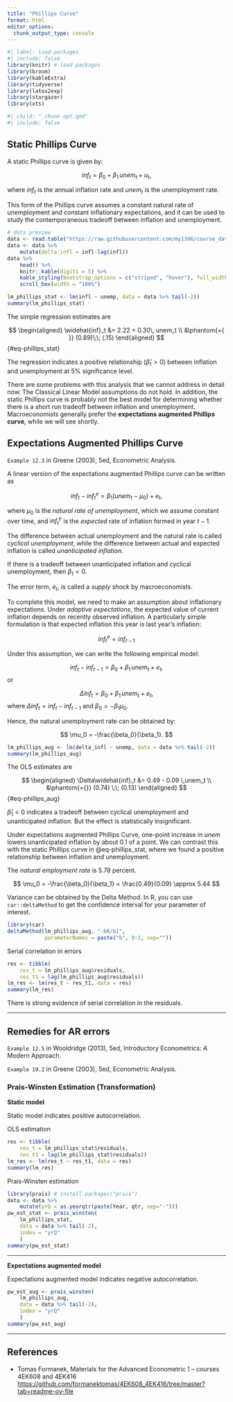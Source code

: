 ```yaml
---
title: "Phillips Curve"
format: html
editor_options: 
  chunk_output_type: console
---
```


```r
#| label: load-packages
#| include: false
library(knitr) # load packages
library(broom)
library(kableExtra)
library(tidyverse)
library(latex2exp)
library(stargazer)
library(xts)
```

```r
#| child: "_chunk-opt.qmd"
#| include: false
```

## Static Phillips Curve

A static Phillips curve is given by:

$$
inf_t = \beta_0 + \beta_1\, unem_t + u_t,
$$

where $inf_t$ is the annual inflation rate and $unem_t$ is the unemployment rate.

This form of the Phillips curve assumes a constant natural rate of unemployment and constant inflationary expectations, and it can be used to study the contemporaneous tradeoff between inflation and unemployment.

```r
# data preview
data <- read.table("https://raw.githubusercontent.com/my1396/course_dataset/refs/heads/main/TableF5-2.txt", header = TRUE)
data <- data %>% 
    mutate(delta_infl = infl-lag(infl))
data %>% 
    head() %>% 
    knitr::kable(digits = 5) %>%
    kable_styling(bootstrap_options = c("striped", "hover"), full_width = FALSE, latex_options="scale_down") %>% 
    scroll_box(width = "100%")
```


```r
lm_phillips_stat <- lm(infl ~ unemp, data = data %>% tail(-2))
summary(lm_phillips_stat)
```

The simple regression estimates are

$$
\begin{aligned}
\widehat{inf}_t &= 2.22 + 0.30\, unem_t \\
&\phantom{={ }} (0.89)\;\; (.15)
\end{aligned}
$$ {#eq-phillips_stat}

The regression indicates a positive relationship ($\hat{\beta}_1>0$) between inflation and unemployment at 5% significance level. 

There are some problems with this analysis that we cannot address in detail now. The Classical Linear Model assumptions do not hold. In addition, the static Phillips curve is probably not the best model for determining whether there is a short run tradeoff between inflation and unemployment. Macroeconomists generally prefer the **expectations augmented Phillips curve**, while we will see shortly.



## Expectations Augmented Phillips Curve

`Example 12.3` in Greene (2003), 5ed, Econometric Analysis. 

A linear version of the expectations augmented Phillips curve can be written as

$$
inf_t - inf^e_t = \beta_1 (unem_t - \mu_0) + e_t,
$$

where $\mu_0$ is the *natural rate of unemployment*, which we assume constant over time, and $inf^e_t$ is the *expected* rate of inflation formed in year $t-1.$

The difference between actual unemployment and the natural rate is called *cyclical unemployment*, while the difference between actual and expected
inflation is called *unanticipated inflation*.

If there is a tradeoff between unanticipated inflation and cyclical unemployment, then $\beta_1<0.$

The error term, $e_t$, is called a *supply shock* by macroeconomists.

To complete this model, we need to make an assumption about inflationary expectations.
Under *adaptive expectations*, the expected value of current inflation depends on recently observed inflation. A particularly simple formulation is that expected inflation this year is last year's inflation:

$$
inf^e_t = inf_{t-1}
$$

Under this assumption, we can write the following empirical model:

$$
inf_t - inf_{t-1} = \beta_0 + \beta_1 \,unem_t  + e_t,
$$
or 

$$
\Delta  inf_t = \beta_0 + \beta_1 \,unem_t  + e_t,
$$
where $\Delta  inf_t = inf_t - inf_{t-1}$ and $\beta_0=-\beta_1\mu_0.$ 

Hence, the natural unemployment rate can be obtained by:

$$
\mu_0 = -\frac{\beta_0}{\beta_1}.
$$

```r
lm_phillips_aug <- lm(delta_infl ~ unemp, data = data %>% tail(-2))
summary(lm_phillips_aug)
```

The OLS estimates are

$$
\begin{aligned}
\Delta\widehat{inf}_t &= 0.49 - 0.09 \,unem_t \\
&\phantom{={}} (0.74) \;\; (0.13)
\end{aligned}
$$ {#eq-phillips_aug}

$\hat{\beta}_1<0$ indicates a tradeoff between cyclical unemployment and unanticipated inflation. But the effect is statistically insignificant.

Under expectations augmented Phillips Curve, one-point increase in $unem$ lowers unanticipated inflation by about 0.1 of a point. We can contrast this with the static Phillips curve in @eq-phillips_stat, where we found a positive relationship between inflation and unemployment.


The *natural employment rate* is 5.78 percent.

$$
\mu_0 = -\frac{\beta_0}{\beta_1} = \frac{0.49}{0.09} \approx 5.44
$$

Variance can be obtained by the Delta Method. In R, you can use `car::deltaMethod` to get the confidence interval for your parameter of interest.

```r
library(car)
deltaMethod(lm_phillips_aug, "-b0/b1", 
            parameterNames = paste("b", 0:1, sep=""))
```

Serial correlation in errors

```r
res <- tibble(
    res_t = lm_phillips_aug$residuals,
    res_t1 = lag(lm_phillips_aug$residuals))
lm_res <- lm(res_t ~ res_t1, data = res)
summary(lm_res)
```

There is strong evidence of serial correlation in the residuals.

--------------------------------------------------------------------------------

## Remedies for AR errors

`Example 12.5` in Wooldridge (2013), 5ed, Introductory Econometrics: A Modern Approach.

`Example 19.2` in Greene (2003), 5ed, Econometric Analysis. 

### Prais-Winsten Estimation (Transformation)

**Static model**

Static model indicates positive autocorrelation.


OLS estimation

```r
res <- tibble(
    res_t = lm_phillips_stat$residuals,
    res_t1 = lag(lm_phillips_stat$residuals))
lm_res <- lm(res_t ~ res_t1, data = res)
summary(lm_res)
```

Prais-Winsten estimation

```r
library(prais) # install.packages("prais")
data <- data %>% 
    mutate(yrQ = as.yearqtr(paste(Year, qtr, sep="-")))
pw_est_stat <- prais_winsten(
    lm_phillips_stat, 
    data = data %>% tail(-2), 
    index = "yrQ" 
    )
summary(pw_est_stat)
```

--------------------------------------------------------------------------------

**Expectations augmented model**

Expectations augmented model indicates negative autocorrelation.

```r
pw_est_aug <- prais_winsten(
    lm_phillips_aug, 
    data = data %>% tail(-2), 
    index = "yrQ" 
    )
summary(pw_est_aug)
```



--------------------------------------------------------------------------------

## References {.unlisted .unnumbered}

- Tomas Formanek, Materials for the Advanced Econometric 1 -- courses 4EK608 and 4EK416 <https://github.com/formanektomas/4EK608_4EK416/tree/master?tab=readme-ov-file>
















